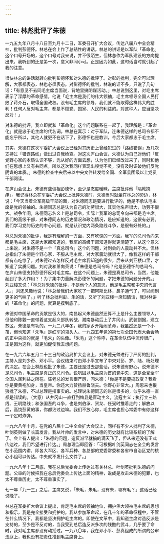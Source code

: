 ```yaml
---
---
---
```

title: 林彪批评了朱德
---




一九五九年八月十八日至九月十二日，军委召开扩大会议，传达八届八中全会精神，批判彭德怀。林总在会上作了总结性的讲话。林总的讲话是以军队「革命化」这个口号开场的，这个口号对我来说，并不很陌生，但林总作为军队建设的方向提出来，我听到的还是第一次，意义非同小可。正是因为如此，这句话当时就引起了我的注意。

很快林总的讲话就转向批判彭德怀和对朱德的批评了。对彭的批判，完全可以理解，大家都表态，林也必须表态。对彭德怀的批判，林说的话不多，只说了几句话：「有意见不去同毛主席当面说，背地里搞阴谋活动。」林总说到这里，对毛主席表示了深厚的革命感情，他说「毛主席是我们的伟大领袖，毛主席领导全国人民打败了蒋介石，取得全国政权。没有毛主席的领导，我们就不能取得这样伟大的胜利！任何人反对毛主席，都是不顾党、国家、人民的利益的。对这种人，应当坚决反对！」

对朱德的批评，我立即就和「革命化」这个问题联系在一起了，我理解是：「革命化」就是忠于毛主席的代名词。林总在寓示：对于军队，连朱德这样的总司令都不能忘乎所以，其他人就更不在话下了，彭德怀也是教训，今后大家都忠于毛主席。

其实，朱德在这次军委扩大会议上已经对其历史上曾经犯过的「路线错误」及几次支持过「错误路线」做出过自我检查。对这次庐山会议，朱德认为自己对他们「反党野心家的本质认识不够，光从好的方面去想，认为他们已经改过来了，同时和他们在思想上又有共同点，所以这次我同样表现出嗅觉不灵，没有及时识破他们反党阴谋的本质。」朱德的检查中央后来以中央文件转发给全国、全军县团级以上党员干部阅读。

在庐山会议上，朱德有些偏袒彭德怀，至少是态度暧昧，主席批评他「隔靴挠痒」。我记得林总在军委扩大会议上批评朱德时，朱德当时就坐在林总的旁边，林说：「今天当着全军高级干部的面，对朱德同志是要进行批评的，他是不承认毛主席是党的领袖的。朱德同志总是认为自己的功劳很大，其实他名声很大，功劳不很大。战争年间，朱德同志名义上是总司令，实际上我军的总司令向来都是毛主席。我们的高级干部，对朱德同志的历史情况和政治情况，是应知道的，这很有必要。我们学习党的历史的中心问题，就是认识党内两条路线斗争，是很有好处的。」

林总对朱德的批评，我是有理解的一方面，又有吃惊的一方面。我军的总司令向来都是毛主席，这是大家都知道的，我军的高级干部知道得就更清楚了，从这个意义上来说，对朱德不是一个「真总司令」这个的问题，对到会的人震动并不大。但林总指出了朱德是个野心家，不服从毛主席，对大家震动就很大了，像我这样的干部都有点吃惊了。对朱德过去怎样反对毛主席我知道的很少，后来从刘亚楼口里，才知道了实质问题。刘对我和萧向荣说：「朱德是总司令吗？他是彭德怀的总司令。在庐山朱德支持彭德怀反对毛主席。在这个问题上，朱德是真总司令，当然，他能起到了多大作用？！为了集中力量解决彭德怀的问题，才把朱德的问题分开的。」刘亚楼又说：「林总对朱德的批评，不是他个人的意思，他是毛主席和中央的代言人。」刘还风趣地说：「林总给我们大家吃了一把阿斯比林，鼻子通气了，可以闻到更多的气味了。」听了林总批判彭、朱的话，又听了刘亚楼一席知情话，我对林讲的「革命化」的问题，就算是摸到底了。

朱德对中国革命的贡献是很大的，南昌起义朱德虽然还算不上是什么主要领导人，但他和陈毅一直带着这支起义部队转战，湘南暴动后上了井冈山，武装割据，建立苏区，朱德是有功的。一九二八年冬，我的家乡开始闹革命，我虽然还是一个小孩，但也知道「朱毛」是红军的领头人。一九四五年党的第七次全国代表大会会场的正中央挂的就是「毛朱」的头像。「朱毛」这个称呼，在革命队伍中流传很广，正是因为这样，就更加促使我去想问题。

在一九六六年五月二十三日的政治局扩大会议上，对朱德元帅进行了严厉的批判，主持人是刘少奇、邓小平。会议结束时由邓小平宣布了中央对彭、罗、陆、杨处理的决定。在会上林彪也批了朱德，主要还是过去那些话，说朱德有野心，说朱德不是总司令，毛主席是真正的总司令。说巩固以毛主席为首的党中央，这是全党全军全国人民利益之所在。陈老总的发言很严厉，问朱德：「你是不是要搞政变？我看你是要黄袍加身，当皇帝。你还大力赞扬赫鲁晓夫。你野心非常大。」周恩来也狠狼批了朱德，不过总理是摆事实的。总理说朱德同志的账是很多的，似乎朱德一直都是错误的。（大意）从井冈山一直打到梅县是盲动主义，流寇主义；执行立三路线、王明路线；和张国焘的斗争，也是刘伯承、贺龙、任弼时推着走的；解放以后，高饶彭黄的事，你都沾过边嘛。我们不放心你，毛主席也担心常委中有你这样一个定时炸弹。

一九六八年十月，在党的八届十二中全会扩大会议上，同样有不少人批判了朱德，叶剑英则做了长篇发言。我从叶帅的发言中，对朱德的历史就有比较系统的了解了。会上有人提出：「朱德的问题，造反派早就搞的满天飞了，但从来还没有正式传达过，我们希望进行传达。」周总理当即回答：「可根据叶剑英同志在全会的发言在小范围内讲，即各大军区、各军兵种、各总部的党委常委和各省市自治区党的核心小组可以传达。中央就不发什么文件了。」

一九六八年十二月底，我在总后党委会上传达过有关林总、叶剑英批判朱德的问题。公审的时候把我在总后党委会上传达上面的精神，说成是攻击朱德的犯罪，也太不尊重历史，太不尊重事实了。

七一年「九一三」之后，主席又说，「朱毛，朱毛，没有朱，哪有毛？」这话已经说晚了。

林总在军委扩大会议上提出，肯定毛主席的领袖地位，拥护伟大领袖毛主席的思想和指示，我是完全接受和拥护的。我从参加革命起，在几十年的革命征程中，不管在什么情况下，我都是坚决拥护毛主席的。即使在文革中，我知道主席对造反派是支持的，至少是不反对的，当我受到总后造反派多次的残酷的武斗，几乎要了命时，我对毛主席都没有动摇过。一九八〇年，我在邓小平、彭真组成的所谓的公审法庭上，我也没有把责任推到毛主席身上。